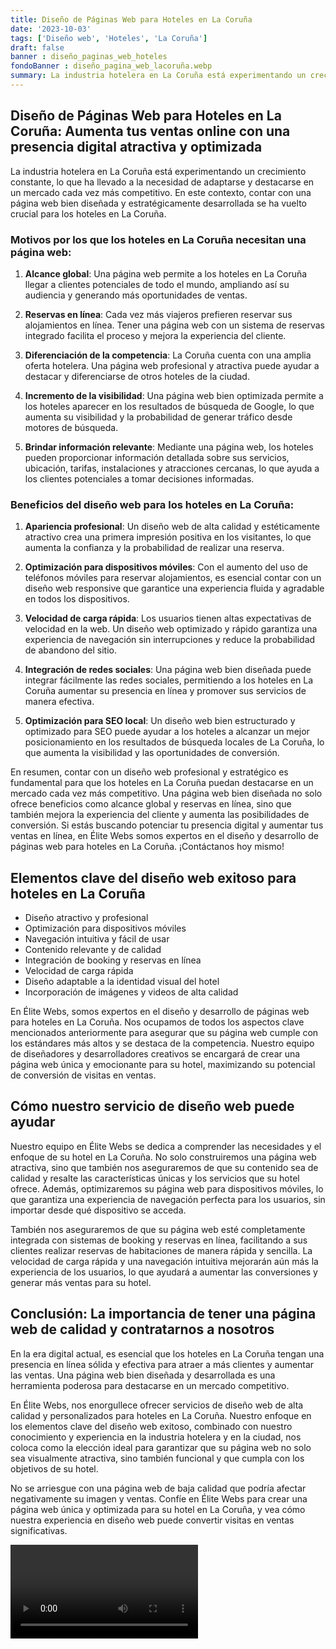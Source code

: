 ```yaml
---
title: Diseño de Páginas Web para Hoteles en La Coruña
date: '2023-10-03'
tags: ['Diseño web', 'Hoteles', 'La Coruña']
draft: false
banner : diseño_paginas_web_hoteles
fondoBanner : diseño_pagina_web_lacoruña.webp
summary: La industria hotelera en La Coruña está experimentando un crecimiento constante, lo que ha llevado a la necesidad de adaptarse y destacarse en un mercado cada vez más competitivo. En este contexto, contar con una página web bien diseñada y estratégicamente desarrollada se ha vuelto crucial para los hoteles en La Coruña. 
---
```


## Diseño de Páginas Web para Hoteles en La Coruña: Aumenta tus ventas online con una presencia digital atractiva y optimizada

La industria hotelera en La Coruña está experimentando un crecimiento constante, lo que ha llevado a la necesidad de adaptarse y destacarse en un mercado cada vez más competitivo. En este contexto, contar con una página web bien diseñada y estratégicamente desarrollada se ha vuelto crucial para los hoteles en La Coruña. 

### Motivos por los que los hoteles en La Coruña necesitan una página web:

1. **Alcance global**: Una página web permite a los hoteles en La Coruña llegar a clientes potenciales de todo el mundo, ampliando así su audiencia y generando más oportunidades de ventas.

2. **Reservas en línea**: Cada vez más viajeros prefieren reservar sus alojamientos en línea. Tener una página web con un sistema de reservas integrado facilita el proceso y mejora la experiencia del cliente.

3. **Diferenciación de la competencia**: La Coruña cuenta con una amplia oferta hotelera. Una página web profesional y atractiva puede ayudar a destacar y diferenciarse de otros hoteles de la ciudad.

4. **Incremento de la visibilidad**: Una página web bien optimizada permite a los hoteles aparecer en los resultados de búsqueda de Google, lo que aumenta su visibilidad y la probabilidad de generar tráfico desde motores de búsqueda.

5. **Brindar información relevante**: Mediante una página web, los hoteles pueden proporcionar información detallada sobre sus servicios, ubicación, tarifas, instalaciones y atracciones cercanas, lo que ayuda a los clientes potenciales a tomar decisiones informadas.

### Beneficios del diseño web para los hoteles en La Coruña:

1. **Apariencia profesional**: Un diseño web de alta calidad y estéticamente atractivo crea una primera impresión positiva en los visitantes, lo que aumenta la confianza y la probabilidad de realizar una reserva.

2. **Optimización para dispositivos móviles**: Con el aumento del uso de teléfonos móviles para reservar alojamientos, es esencial contar con un diseño web responsive que garantice una experiencia fluida y agradable en todos los dispositivos.

3. **Velocidad de carga rápida**: Los usuarios tienen altas expectativas de velocidad en la web. Un diseño web optimizado y rápido garantiza una experiencia de navegación sin interrupciones y reduce la probabilidad de abandono del sitio.

4. **Integración de redes sociales**: Una página web bien diseñada puede integrar fácilmente las redes sociales, permitiendo a los hoteles en La Coruña aumentar su presencia en línea y promover sus servicios de manera efectiva.

5. **Optimización para SEO local**: Un diseño web bien estructurado y optimizado para SEO puede ayudar a los hoteles a alcanzar un mejor posicionamiento en los resultados de búsqueda locales de La Coruña, lo que aumenta la visibilidad y las oportunidades de conversión.

En resumen, contar con un diseño web profesional y estratégico es fundamental para que los hoteles en La Coruña puedan destacarse en un mercado cada vez más competitivo. Una página web bien diseñada no solo ofrece beneficios como alcance global y reservas en línea, sino que también mejora la experiencia del cliente y aumenta las posibilidades de conversión. Si estás buscando potenciar tu presencia digital y aumentar tus ventas en línea, en Élite Webs somos expertos en el diseño y desarrollo de páginas web para hoteles en La Coruña. ¡Contáctanos hoy mismo!

<GifSeo />

<Cta />

## Elementos clave del diseño web exitoso para hoteles en La Coruña
- Diseño atractivo y profesional
- Optimización para dispositivos móviles
- Navegación intuitiva y fácil de usar
- Contenido relevante y de calidad
- Integración de booking y reservas en línea
- Velocidad de carga rápida
- Diseño adaptable a la identidad visual del hotel
- Incorporación de imágenes y videos de alta calidad

En Élite Webs, somos expertos en el diseño y desarrollo de páginas web para hoteles en La Coruña. Nos ocupamos de todos los aspectos clave mencionados anteriormente para asegurar que su página web cumple con los estándares más altos y se destaca de la competencia. Nuestro equipo de diseñadores y desarrolladores creativos se encargará de crear una página web única y emocionante para su hotel, maximizando su potencial de conversión de visitas en ventas.

## Cómo nuestro servicio de diseño web puede ayudar
Nuestro equipo en Élite Webs se dedica a comprender las necesidades y el enfoque de su hotel en La Coruña. No solo construiremos una página web atractiva, sino que también nos aseguraremos de que su contenido sea de calidad y resalte las características únicas y los servicios que su hotel ofrece. Además, optimizaremos su página web para dispositivos móviles, lo que garantiza una experiencia de navegación perfecta para los usuarios, sin importar desde qué dispositivo se acceda.

También nos aseguraremos de que su página web esté completamente integrada con sistemas de booking y reservas en línea, facilitando a sus clientes realizar reservas de habitaciones de manera rápida y sencilla. La velocidad de carga rápida y una navegación intuitiva mejorarán aún más la experiencia de los usuarios, lo que ayudará a aumentar las conversiones y generar más ventas para su hotel.

## Conclusión: La importancia de tener una página web de calidad y contratarnos a nosotros
En la era digital actual, es esencial que los hoteles en La Coruña tengan una presencia en línea sólida y efectiva para atraer a más clientes y aumentar las ventas. Una página web bien diseñada y desarrollada es una herramienta poderosa para destacarse en un mercado competitivo.

En Élite Webs, nos enorgullece ofrecer servicios de diseño web de alta calidad y personalizados para hoteles en La Coruña. Nuestro enfoque en los elementos clave del diseño web exitoso, combinado con nuestro conocimiento y experiencia en la industria hotelera y en la ciudad, nos coloca como la elección ideal para garantizar que su página web no solo sea visualmente atractiva, sino también funcional y que cumpla con los objetivos de su hotel.

No se arriesgue con una página web de baja calidad que podría afectar negativamente su imagen y ventas. Confíe en Élite Webs para crear una página web única y optimizada para su hotel en La Coruña, y vea cómo nuestra experiencia en diseño web puede convertir visitas en ventas significativas.

<Video />

<CtaBot job='Hoteles' city='La Coruña'/>

<Gmaps query='La Coruña+españa+maps' />